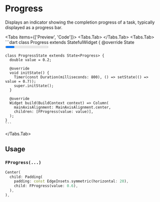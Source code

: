 
# Progress
Displays an indicator showing the completion progress of a task, typically displayed as a progress bar.

<Tabs items={['Preview', 'Code']}>
  <Tabs.Tab>
    <Widget name='progress'/>
  </Tabs.Tab>
  <Tabs.Tab>
    ```dart
    class Progress extends StatefulWidget {
      @override
      State<Progress> createState() => ProgressState();
    }

    class ProgressState extends State<Progress> {
      double value = 0.2;

      @override
      void initState() {
        Timer(const Duration(milliseconds: 800), () => setState(() => value = 0.7));
        super.initState();
      }

      @override
      Widget build(BuildContext context) => Column(
        mainAxisAlignment: MainAxisAlignment.center,
        children: [FProgress(value: value)],
      );
    }
    ```
  </Tabs.Tab>
</Tabs>

## Usage

### `FProgress(...)`

```dart
Center(
  child: Padding(
    padding: const EdgeInsets.symmetric(horizontal: 20),
    child: FProgress(value: 0.6),
  ),
),
```
